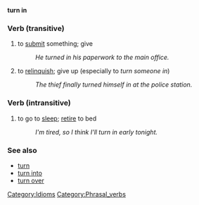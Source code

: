'''turn in'''
===Verb (transitive)===
# to [[submit]] something; give
#: ''He turned in his paperwork to the main office.''
# to [[relinquish]]; give up (especially to ''turn someone in'')
#: ''The thief finally turned himself in at the police station.''

===Verb (intransitive)===
# to go to [[sleep]]; [[retire]] to bed
#: ''I'm tired, so I think I'll turn in early tonight.''

===See also===
*[[turn]]
*[[turn into]]
*[[turn over]]
[[Category:Idioms]] 
[[Category:Phrasal_verbs]]